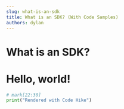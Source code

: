 ```yaml
---
slug: what-is-an-sdk
title: What is an SDK? (With Code Samples)
authors: dylan
---
```


# What is an SDK?

# Hello, world!

```python hello.py
# mark[22:30]
print("Rendered with Code Hike")
```
